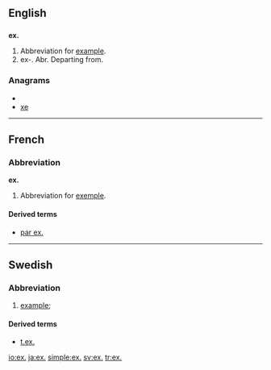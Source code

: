 ==English==

==={{abbreviation}}===
'''ex.'''

# Abbreviation for [[example]].
# ex-. Abr. Departing from.

===Anagrams===
* {{alphagram|ex}}
* [[xe#English|xe]]


----

==French==

===Abbreviation===
'''ex.'''

# Abbreviation for [[exemple#French|exemple]].

====Derived terms====
*[[par ex.]]

----

==Swedish==

===Abbreviation===
{{infl|sv|abbreviation}}

# [[example]]; {{abbreviation of|exempel|lang=sv}}

====Derived terms====
* [[t.ex.]]

[[io:ex.]]
[[ja:ex.]]
[[simple:ex.]]
[[sv:ex.]]
[[tr:ex.]]